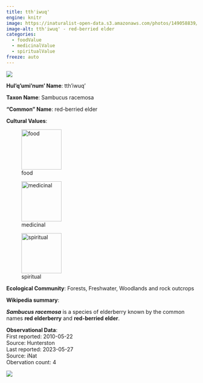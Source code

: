 ```yaml
---
title: tth'iwuq'
engine: knitr
image: https://inaturalist-open-data.s3.amazonaws.com/photos/149058839/medium.jpeg
image-alt: tth'iwuq' - red-berried elder
categories:
  - foodValue
  - medicinalValue
  - spiritualValue
freeze: auto
---
```

![](https://inaturalist-open-data.s3.amazonaws.com/photos/149058839/medium.jpeg){fig-alt="tth'iwuq' - red-berried elder"}

**Hul'q'umi'num' Name**: tth'iwuq'



**Taxon Name**: Sambucus racemosa

**"Common" Name**: red-berried elder

**Cultural Values**:  

::: {layout-nrow=1 style="width:60%"}
![food](/files/food.svg){width=106px}

![medicinal](/files/medicinal.svg){width=106px}

![spiritual](/files/spiritual.svg){width=106px}
:::

**Ecological Community**: Forests, Freshwater, Woodlands and rock outcrops

**Wikipedia summary**:  
<p class="mw-empty-elt">
</p>

<p><i><b>Sambucus racemosa</b></i> is a species of elderberry known by the common names <b>red elderberry</b> and <b>red-berried elder</b>.

**Observational Data**:   
First reported: 2010-05-22  
Source: Hunterston  
Last reported: 2023-05-27  
Source: iNat  
Obervation count: 4

![](community_dist.png)
